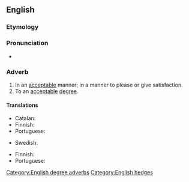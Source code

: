 ==English==

===Etymology===
{{PIE root|en|keh₂p}}
{{suffix|acceptable|ly|lang=en}}

===Pronunciation===
* {{a|US}} {{IPA|/æk.ˈsɛp.tə.bli/|lang=en}}

===Adverb===
{{en-adv}}

# In an [[acceptable]] manner; in a manner to please or give satisfaction.
# To an [[acceptable]] [[degree]].

====Translations====
{{trans-top|in an acceptable manner}}
* Catalan: {{t+|ca|acceptablement}}
* Finnish: {{t+|fi|hyväksyttävästi}}
* Portuguese: {{t|pt|aceitavelmente}}
{{trans-mid}}
* Swedish: {{t+|sv|acceptabelt}}
{{trans-bottom}}

{{trans-top|to an acceptable degree}}
* Finnish: {{t|fi|hyväksyttävän}}
* Portuguese: {{t|pt|aceitavelmente}}
{{trans-mid}}
{{trans-bottom}}

[[Category:English degree adverbs]]
[[Category:English hedges]]